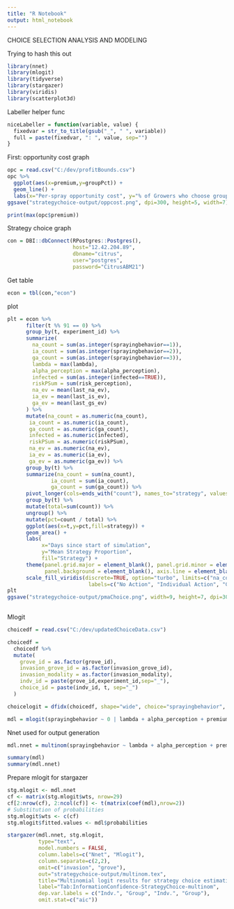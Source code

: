 ```yaml
---
title: "R Notebook"
output: html_notebook
---
```


CHOICE SELECTION ANALYSIS AND MODELING

Trying to hash this out

```r
library(nnet)
library(mlogit)
library(tidyverse)
library(stargazer)
library(viridis)
library(scatterplot3d)
```

Labeller helper func
```r
niceLabeller = function(variable, value) {
  fixedvar = str_to_title(gsub("_", " ", variable))
  full = paste(fixedvar, ": ", value, sep="")
}

```
First: opportunity cost graph

```r
opc = read.csv("C:/dev/profitBounds.csv")
opc %>%
  ggplot(aes(x=premium,y=groupPct)) +
  geom_line() +
  labs(x="Per-spray opportunity cost", y="% of Growers who choose group action") 
ggsave("strategychoice-output/oppcost.png", dpi=300, height=5, width=7)
```
```r
print(max(opc$premium))
```


Strategy choice graph
```r
con = DBI::dbConnect(RPostgres::Postgres(),
                     host="12.42.204.89",
                     dbname="citrus",
                     user="postgres",
                     password="CitrusABM21")

```

Get table
```r
econ = tbl(con,"econ")
```



plot
```r
plt = econ %>%
      filter(t %% 91 == 0) %>%
      group_by(t, experiment_id) %>%
      summarize(
        na_count = sum(as.integer(sprayingbehavior==1)),
        ia_count = sum(as.integer(sprayingbehavior==2)),
        ga_count = sum(as.integer(sprayingbehavior==3)),
        lambda = max(lambda),
        alpha_perception = max(alpha_perception),
        infected = sum(as.integer(infected==TRUE)),
        riskPSum = sum(risk_perception),
        na_ev = mean(last_na_ev),
        ia_ev = mean(last_is_ev),
        ga_ev = mean(last_gs_ev)
      ) %>%
      mutate(na_count = as.numeric(na_count),
       ia_count = as.numeric(ia_count),
       ga_count = as.numeric(ga_count),
       infected = as.numeric(infected),
       riskPSum = as.numeric(riskPSum),
       na_ev = as.numeric(na_ev),
       ia_ev = as.numeric(ia_ev),
       ga_ev = as.numeric(ga_ev)) %>%
      group_by(t) %>%
      summarize(na_count = sum(na_count),
              ia_count = sum(ia_count),
              ga_count = sum(ga_count)) %>%
      pivot_longer(cols=ends_with("count"), names_to="strategy", values_to="count") %>%
      group_by(t) %>%
      mutate(total=sum(count)) %>%
      ungroup() %>%
      mutate(pct=count / total) %>% 
      ggplot(aes(x=t,y=pct,fill=strategy)) +
      geom_area() +
      labs(
           x="Days since start of simulation",
           y="Mean Strategy Proportion",
           fill="Strategy") +
      theme(panel.grid.major = element_blank(), panel.grid.minor = element_blank(),
            panel.background = element_blank(), axis.line = element_blank()) +
      scale_fill_viridis(discrete=TRUE, option="turbo", limits=c("na_count", "ia_count", "ga_count"),
                          labels=c("No Action", "Individual Action", "Group Action"))
plt
ggsave("strategychoice-output/pmaChoice.png", width=9, height=7, dpi=300)
    
```

Mlogit

```r
choicedf = read.csv("C:/dev/updatedChoiceData.csv")
```

```r
choicedf = 
  choicedf %>% 
  mutate(
    grove_id = as.factor(grove_id),
    invasion_grove_id = as.factor(invasion_grove_id),
    invasion_modality = as.factor(invasion_modality),
    indv_id = paste(grove_id,experiment_id,sep="_"),
    choice_id = paste(indv_id, t, sep="_")
  )

```

```r
choicelogit = dfidx(choicedf, shape="wide", choice="sprayingbehavior", idx=list(c("choice_id", "indv_id")))

```

```r
mdl = mlogit(sprayingbehavior ~ 0 | lambda + alpha_perception + premium + meanNeighborLambda + meanNeighborAP + meanNeighborPremium + invasion_grove_id + grove_id + invasion_modality, data=choicelogit)
```
Nnet used for output generation
```r
mdl.nnet = multinom(sprayingbehavior ~ lambda + alpha_perception + premium + meanNeighborLambda + meanNeighborAP + meanNeighborPremium+ invasion_grove_id + grove_id + invasion_modality, data=choicedf)
```

```r
summary(mdl)
summary(mdl.nnet)
```
Prepare mlogit for stargazer
```r
stg.mlogit <- mdl.nnet
cf <- matrix(stg.mlogit$wts, nrow=29)
cf[2:nrow(cf), 2:ncol(cf)] <- t(matrix(coef(mdl),nrow=2))
# Substitution of probabilities
stg.mlogit$wts <- c(cf)
stg.mlogit$fitted.values <- mdl$probabilities
```


```r
stargazer(mdl.nnet, stg.mlogit,
          type="text",
          model.numbers = FALSE,
          column.labels=c("Nnet", "Mlogit"),
          column.separate=c(2,2),
          omit=c("invasion", "grove"),
          out="strategychoice-output/multinom.tex",
          title="Multinomial logit results for strategy choice estimation",
          label="Tab:InformationConfidence-StrategyChoice-multinom",
          dep.var.labels = c("Indv.", "Group", "Indv.", "Group"),
          omit.stat=c("aic"))
```




















